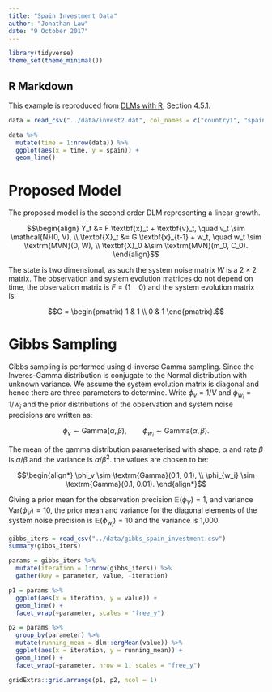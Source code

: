 ```yaml
---
title: "Spain Investment Data"
author: "Jonathan Law"
date: "9 October 2017"
---
```


```r
library(tidyverse)
theme_set(theme_minimal())
```

## R Markdown

This example is reproduced from [DLMs with R](https://www.springer.com/us/book/9780387772370), Section 4.5.1.

```r
data = read_csv("../data/invest2.dat", col_names = c("country1", "spain"))

data %>%
  mutate(time = 1:nrow(data)) %>%
  ggplot(aes(x = time, y = spain)) +
  geom_line()
```

# Proposed Model

The proposed model is the second order DLM representing a linear growth.

$$\begin{align}
Y_t &= F \textbf{x}_t + \textbf{v}_t, \quad v_t \sim \mathcal{N}(0, V), \\
\textbf{X}_t &= G \textbf{x}_{t-1} + w_t, \quad w_t \sim \textrm{MVN}(0, W), \\
\textbf{X}_0 &\sim \textrm{MVN}(m_0, C_0).
\end{align}$$

The state is two dimensional, as such the system noise matrix $W$ is a $2 \times 2$ matrix. The observation and system evolution matrices do not depend on time, the observation matrix is $F = (1 \quad 0)$ and the system evolution matrix is:

$$G = \begin{pmatrix} 
1 & 1 \\
0 & 1
\end{pmatrix}.$$

# Gibbs Sampling

Gibbs sampling is performed using d-inverse Gamma sampling. Since the Inveres-Gamma distribution is conjugate to the Normal distribution with unknown variance. We assume the system evolution matrix is diagonal and hence there are three parameters to determine. Write $\phi_v = 1/V$ and $\phi_{w_i} = 1/w_i$ and the prior distributions of the observation and system noise precisions are written as:

$$\phi_v \sim \textrm{Gamma}(\alpha, \beta), \qquad \phi_{w_i} \sim \textrm{Gamma}(\alpha, \beta).$$

The mean of the gamma distribution parameterised with shape, $\alpha$ and rate $\beta$ is $\alpha/\beta$ and the variance is $\alpha/\beta^2$. the values are chosen to be:

$$\begin{align*}
\phi_v \sim \textrm{Gamma}(0.1, 0.1), \\ 
\phi_{w_i} \sim \textrm{Gamma}(0.1, 0.01).
\end{align*}$$

Giving a prior mean for the observation precision $\mathbb{E}(\phi_V) = 1$, and variance $\textrm{Var}(\phi_V) = 10$, the prior mean and variance for the diagonal elements of the system noise precision is $\mathbb{E}(\phi_{w_i}) = 10$ and the variance is 1,000.

```r
gibbs_iters = read_csv("../data/gibbs_spain_investment.csv")
summary(gibbs_iters)
```


```r
params = gibbs_iters %>%
  mutate(iteration = 1:nrow(gibbs_iters)) %>%
  gather(key = parameter, value, -iteration)

p1 = params %>%
  ggplot(aes(x = iteration, y = value)) +
  geom_line() +
  facet_wrap(~parameter, scales = "free_y")

p2 = params %>%
  group_by(parameter) %>%
  mutate(running_mean = dlm::ergMean(value)) %>%
  ggplot(aes(x = iteration, y = running_mean)) +
  geom_line() +
  facet_wrap(~parameter, nrow = 1, scales = "free_y")

gridExtra::grid.arrange(p1, p2, ncol = 1)
```